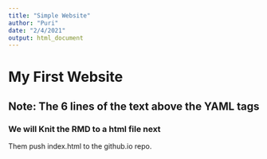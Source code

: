 ```yaml
---
title: "Simple Website"
author: "Puri"
date: "2/4/2021"
output: html_document
---
```


# My First Website
## Note: The 6 lines of the text above the YAML tags
### We will Knit the RMD to a html file next
Them push index.html to the github.io repo.
